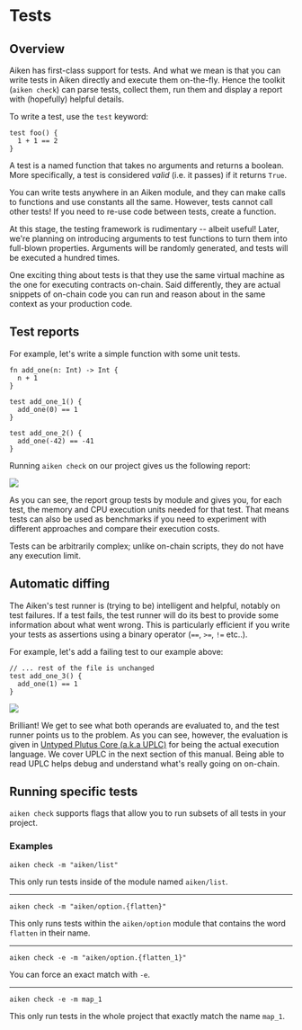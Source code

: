 
# Tests

## Overview

Aiken has first-class support for tests. And what we mean is that you can write tests in Aiken directly and execute them on-the-fly. Hence the toolkit (`aiken check`) can parse tests, collect them, run them and display a report with (hopefully) helpful details.

To write a test, use the `test` keyword:

```aiken
test foo() {
  1 + 1 == 2
}
```

A test is a named function that takes no arguments and returns a boolean. More specifically, a test is considered _valid_ (i.e. it passes) if it returns `True`.

You can write tests anywhere in an Aiken module, and they can make calls to functions and use constants all the same. However, tests cannot call other tests! If you need to re-use code between tests, create a function.

<Callout>
  At this stage, the testing framework is rudimentary -- albeit useful! Later,
  we're planning on introducing arguments to test functions to turn them into
  full-blown properties. Arguments will be randomly generated, and tests will be
  executed a hundred times.
</Callout>

One exciting thing about tests is that they use the same virtual machine as the one for executing contracts on-chain. Said differently, they are actual snippets of on-chain code you can run and reason about in the same context as your production code.

## Test reports

For example, let's write a simple function with some unit tests.

```aiken filename="lib/example.ak"
fn add_one(n: Int) -> Int {
  n + 1
}

test add_one_1() {
  add_one(0) == 1
}

test add_one_2() {
  add_one(-42) == -41
}
```

Running `aiken check` on our project gives us the following report:

![](/language_tour_tests_fig_1.png)

As you can see, the report group tests by module and gives you, for each test, the memory and CPU execution units needed for that test. That means tests can also be used as benchmarks if you need to experiment with different approaches and compare their execution costs.

<Callout type="info">
  Tests can be arbitrarily complex; unlike on-chain scripts, they do not have
  any execution limit.
</Callout>

## Automatic diffing

The Aiken's test runner is (trying to be) intelligent and helpful, notably on test failures. If a test fails, the test runner will do its best to provide some information about what went wrong. This is particularly efficient if you write your tests as assertions using a binary operator (`==`, `>=`, `!=` etc..).

For example, let's add a failing test to our example above:

```aiken filename="lib/example.ak"
// ... rest of the file is unchanged
test add_one_3() {
  add_one(1) == 1
}
```

![](/language_tour_tests_fig_2.png)

Brilliant! We get to see what both operands are evaluated to, and the test runner points us to the problem. As you can see, however, the evaluation is given in [Untyped Plutus Core (a.k.a UPLC)](http://localhost:3000/uplc) for being the actual execution language. We cover UPLC in the next section of this manual. Being able to read UPLC helps debug and understand what's really going on on-chain.

## Running specific tests

`aiken check` supports flags that allow you to run subsets of all tests in your project.

### Examples

`aiken check -m "aiken/list"`

This only run tests inside of the module named `aiken/list`.

---

`aiken check -m "aiken/option.{flatten}"`

This only runs tests within the `aiken/option` module that contains the word `flatten` in their name.

---

`aiken check -e -m "aiken/option.{flatten_1}"`

You can force an exact match with `-e`.

---

`aiken check -e -m map_1`

This only run tests in the whole project that exactly match the name `map_1`.
